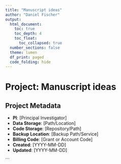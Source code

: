 ```yaml
---
title: "Manuscript ideas"
author: "Daniel Fischer"
output:
  html_document:
    toc: true
    toc_depth: 4
    toc_float:
      toc_collapsed: true
  number_sections: false
  theme: lumen
  df_print: paged
  code_folding: hide
---
```


# Project: Manuscript ideas

## Project Metadata
- **PI**: [Principal Investigator]
- **Data Storage**: [Path/Location]
- **Code Storage**: [Repository/Path]
- **Backup Location**: [Backup Path/Service]
- **Billing Code**: [Grant or Account Code]
- **Created**: [YYYY-MM-DD]
- **Updated**: [YYYY-MM-DD]

```

